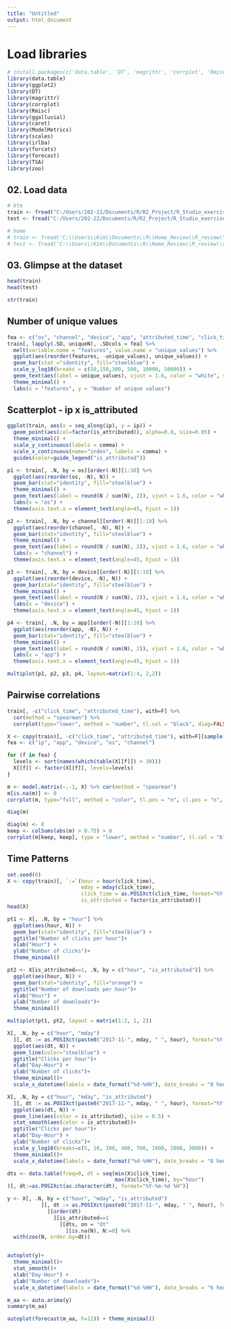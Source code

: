 ```yaml
---
title: "Untitled"
output: html_document
---
```


# Load libraries
```r
# install.packages(c('data.table', 'DT', 'magrittr', 'corrplot', 'Rmisc', 'ggalluvial', 'caret', 'ModelMetrics', 'scales', 'irlba', 'forcats', 'forecast', 'TSA', 'zoo'))
library(data.table)
library(ggplot2)
library(DT)
library(magrittr)
library(corrplot)
library(Rmisc)
library(ggalluvial)
library(caret)
library(ModelMetrics)
library(scales)
library(irlba)
library(forcats)
library(forecast)
library(TSA)
library(zoo)
```

## 02. Load data
```r
# ktm
train <- fread("C:/Users/202-22/Documents/R/R2_Project/R_Studio_exercise/data/Ad_tracking/train_sample.csv", showProgress=F)
test <- fread("C:/Users/202-22/Documents/R/R2_Project/R_Studio_exercise/data/Ad_tracking/test.csv", showProgress=F)

# home
# train <- fread('C:\\Users\\Kim\\Documents\\R\\Home_Review\\R_review\\ad_tracking\\train_sample.csv', showProgress = F)
# test <- fread('C:\\Users\\Kim\\Documents\\R\\Home_Review\\R_review\\ad_tracking\\test.csv', showProgress = F)
```

## 03. Glimpse at the dataset
```r
head(train)
head(test)
```

```r
str(train)
```

## Number of unique values
```r
fea <- c("os", "channel", "device", "app", "attributed_time", "click_time", "ip")
train[, lapply(.SD, uniqueN), .SDcols = fea] %>%
  melt(variable.name = "features", value.name = "unique_values") %>%
  ggplot(aes(reorder(features, -unique_values), unique_values)) +
  geom_bar(stat ="identity", fill="steelblue") + 
  scale_y_log10(breaks = c(50,150,300, 500, 10000, 50000)) +
  geom_text(aes(label = unique_values), vjust = 1.6, color = "white", size=3.5) +
  theme_minimal() +
  labs(x = "features", y = "Number of unique values")
```

## Scatterplot - ip x is_attributed 
```r
ggplot(train, aes(x = seq_along(ip), y = ip)) +
  geom_point(aes(col=factor(is_attributed)), alpha=0.8, size=0.05) +
  theme_minimal() +
  scale_y_continuous(labels = comma) + 
  scale_x_continuous(name="index", labels = comma) +
  guides(color=guide_legend("is_attributed"))
```

```r
p1 <- train[, .N, by = os][order(-N)][1:10] %>% 
  ggplot(aes(reorder(os, -N), N)) +
  geom_bar(stat="identity", fill="steelblue") + 
  theme_minimal() +
  geom_text(aes(label = round(N / sum(N), 2)), vjust = 1.6, color = "white", size=2.5) +
  labs(x = "os") +
  theme(axis.text.x = element_text(angle=45, hjust = 1))

p2 <- train[, .N, by = channel][order(-N)][1:10] %>% 
  ggplot(aes(reorder(channel, -N), N)) +
  geom_bar(stat="identity", fill="steelblue") + 
  theme_minimal() +
  geom_text(aes(label = round(N / sum(N), 2)), vjust = 1.6, color = "white", size=2.5) +
  labs(x = "channel") +
  theme(axis.text.x = element_text(angle=45, hjust = 1))

p3 <- train[, .N, by = device][order(-N)][1:10] %>% 
  ggplot(aes(reorder(device, -N), N)) +
  geom_bar(stat="identity", fill="steelblue") + 
  theme_minimal() +
  geom_text(aes(label = round(N / sum(N), 2)), vjust = 1.6, color = "white", size=2.5) +
  labs(x = "device") +
  theme(axis.text.x = element_text(angle=45, hjust = 1))

p4 <- train[, .N, by = app][order(-N)][1:10] %>% 
  ggplot(aes(reorder(app, -N), N)) +
  geom_bar(stat="identity", fill="steelblue") + 
  theme_minimal() +
  geom_text(aes(label = round(N / sum(N), 2)), vjust = 1.6, color = "white", size=2.5) +
  labs(x = "app") +
  theme(axis.text.x = element_text(angle=45, hjust = 1))

multiplot(p1, p2, p3, p4, layout=matrix(1:4, 2,2))
```


## Pairwise correlations
```r
train[, -c("click_time", "attributed_time"), with=F] %>%
  cor(method = "spearman") %>%
  corrplot(type="lower", method = "number", tl.col = "black", diag=FALSE)
```


```r
X <- copy(train)[, -c("click_time", "attributed_time"), with=F][sample(.N, 5e4)]
fea <- c("ip", "app", "device", "os", "channel")

for (f in fea) {
  levels <- sort(names(which(table(X[[f]]) > 30)))
  X[[f]] <- factor(X[[f]], levels=levels)
}

m <- model.matrix(~.-1, X) %>% cor(method = "spearman")
m[is.na(m)] <- 0 
corrplot(m, type="full", method = "color", tl.pos = "n", cl.pos = "n", diag = T)
```
```r
diag(m)
```

```r
diag(m) <- 0
keep <- colSums(abs(m) > 0.75) > 0
corrplot(m[keep, keep], type = "lower", method = "number", tl.col = "black", diag = F, number.cex = 11/sum(keep))
```

## Time Patterns
```r
set.seed(0)
X <- copy(train)[, `:=`(hour = hour(click_time),
                        mday = mday(click_time),
                        click_time = as.POSIXct(click_time, format="%Y-%m-%d %H:%M:%S"),
                        is_attributed = factor(is_attributed))]
head(X)

```

```r
pt1 <- X[, .N, by = "hour"] %>% 
  ggplot(aes(hour, N)) + 
  geom_bar(stat="identity", fill="steelblue") + 
  ggtitle("Number of clicks per hour")+
  xlab("Hour") + 
  ylab("Number of clicks")+
  theme_minimal()

pt2 <- X[is_attributed==1, .N, by = c("hour", "is_attributed")] %>% 
  ggplot(aes(hour, N)) + 
  geom_bar(stat="identity", fill="orange") + 
  ggtitle("Number of downloads per hour")+
  xlab("Hour") + 
  ylab("Number of downloads")+
  theme_minimal()

multiplot(pt1, pt2, layout = matrix(1:2, 1, 2))  
```


```r
X[, .N, by = c("hour", "mday")
  ][, dt := as.POSIXct(paste0("2017-11-", mday, " ", hour), format="%Y-%m-%d %H")] %>% 
  ggplot(aes(dt, N)) + 
  geom_line(color="steelblue") +
  ggtitle("Clicks per hour")+
  xlab("Day-Hour") + 
  ylab("Number of clicks")+
  theme_minimal()+
  scale_x_datetime(labels = date_format("%d-%HH"), date_breaks = "8 hours")
```

```r
X[, .N, by = c("hour", "mday", "is_attributed")
  ][, dt := as.POSIXct(paste0("2017-11-", mday, " ", hour), format="%Y-%m-%d %H")] %>% 
  ggplot(aes(dt, N)) + 
  geom_line(aes(color = is_attributed), size = 0.5) +
  stat_smooth(aes(color = is_attributed))+
  ggtitle("Clicks per hour")+
  xlab("Day-Hour") + 
  ylab("Number of clicks")+
  scale_y_log10(breaks=c(5, 10, 100, 400, 700, 1000, 2000, 3000)) +
  theme_minimal()+
  scale_x_datetime(labels = date_format("%d-%HH"), date_breaks = "8 hours")
```

```r
dts <- data.table(freq=0, dt = seq(min(X$click_time),
                                   max(X$click_time), by="hour")
)[, dt:=as.POSIXct(as.character(dt), format="%Y-%m-%d %H")]

y <- X[, .N, by = c("hour", "mday", "is_attributed")
           ][, dt := as.POSIXct(paste0("2017-11-", mday, " ", hour), format="%Y-%m-%d %H")
             ][order(dt)
               ][is_attributed==1
                 ][dts, on = "dt"
                   ][is.na(N), N:=0] %>% 
  with(zoo(N, order.by=dt))


autoplot(y)+
  theme_minimal()+
  stat_smooth()+
  xlab("Day-Hour") + 
  ylab("Number of downloads")+
  scale_x_datetime(labels = date_format("%d-%HH"), date_breaks = "6 hours")
```

```r
m_aa <- auto.arima(y)
summary(m_aa)

autoplot(forecast(m_aa, h=12)) + theme_minimal()
```

```r

```

```r

```

```r

```

